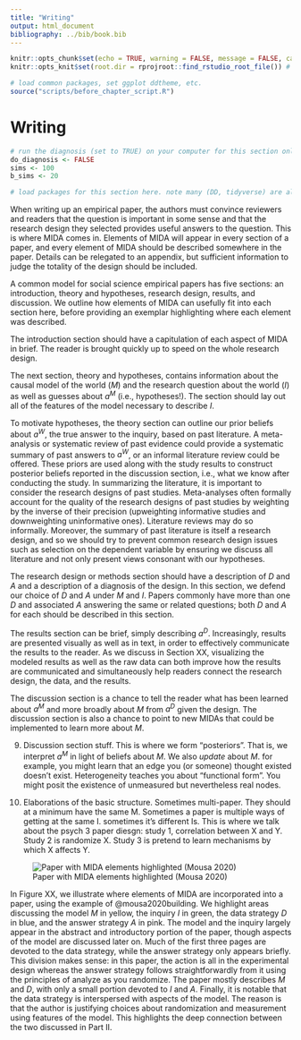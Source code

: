 ```yaml
---
title: "Writing"
output: html_document
bibliography: ../bib/book.bib 
---
```


<!-- note do_bookdown is set in index.rmd, so we know if you're running just this .Rmd or compiling the book-->
```r
knitr::opts_chunk$set(echo = TRUE, warning = FALSE, message = FALSE, cache = FALSE)
knitr::opts_knit$set(root.dir = rprojroot::find_rstudio_root_file()) # files are all relative to RStudio project home
```

```r
# load common packages, set ggplot ddtheme, etc.
source("scripts/before_chapter_script.R")
```

<!-- start post here, do not edit above -->

# Writing

<!-- make sure to rename the section title below -->

```r
# run the diagnosis (set to TRUE) on your computer for this section only before pushing to Github. no diagnosis will ever take place on github.
do_diagnosis <- FALSE
sims <- 100
b_sims <- 20
```

```r
# load packages for this section here. note many (DD, tidyverse) are already available, see scripts/package-list.R
```

When writing up an empirical paper, the authors must convince reviewers and readers that the question is important in some sense and that the research design they selected provides useful answers to the question. This is where MIDA comes in. Elements of MIDA will appear in every section of a paper, and every element of MIDA should be described somewhere in the paper. Details can be relegated to an appendix, but sufficient information to judge the totality of the design should be included.

A common model for social science empirical papers has five sections: an introduction, theory and hypotheses, research design, results, and discussion. We outline how elements of MIDA can usefully fit into each section here, before providing an exemplar highlighting where each element was described. 

The introduction section should have a capitulation of each aspect of MIDA in brief. The reader is brought quickly up to speed on the whole research design.

The next section, theory and hypotheses, contains information about the causal model of the world ($M$) and the research question about the world ($I$) as well as guesses about $a^M$ (i.e., hypotheses!). The section should lay out all of the features of the model necessary to describe $I$. 

To motivate hypotheses, the theory section can outline our prior beliefs about $a^W$, the true answer to the inquiry, based on past literature. A meta-analysis or systematic review of past evidence could provide a systematic summary of past answers to $a^W$, or an informal literature review could be offered. These priors are used along with the study results to construct posterior beliefs reported in the discussion section, i.e., what we know after conducting the study. In summarizing the literature, it is important to consider the research designs of past studies. Meta-analyses often formally account for the quality of the research designs of past studies by weighting by the inverse of their precision (upweighting informative studies and downweighting uninformative ones). Literature reviews may do so informally. Moreover, the summary of past literature is itself a research design, and so we should try to prevent common research design issues such as selection on the dependent variable by ensuring we discuss all literature and not only present views consonant with our hypotheses.

The research design or methods section should have a description of $D$ and $A$ and a description of a diagnosis of the design. In this section, we defend our choice of $D$ and $A$ under $M$ and $I$. Papers commonly have more than one $D$ and associated $A$ answering the same or related questions; both $D$ and $A$ for each should be described in this section. 

The results section can be brief, simply describing $a^D$. Increasingly, results are presented visually as well as in text, in order to effectively communicate the results to the reader. As we discuss in Section XX, visualizing the modeled results as well as the raw data can both improve how the results are communicated and simultaneously help readers connect the research design, the data, and the results.

The discussion section is a chance to tell the reader what has been learned about $a^M$ and more broadly about $M$ from $a^D$ given the design. The discussion section is also a chance to point to new MIDAs that could be implemented to learn more about $M$.

9. Discussion section stuff. This is where we form "posteriors". That is, we interpret $a^M$ in light of beliefs about $M$. We also *update* about $M$. for example, you might learn that an edge you (or someone) thought existed doesn't exist. Heterogeneity teaches you about "functional form". You might posit the existence of unmeasured but nevertheless real nodes.
<!-- 10. This might be the place where you propose new MIDAs that help you to learn about your updated M. -->

7. Elaborations of the basic structure. Sometimes multi-paper. They should at a minimum have the same M. Sometimes a paper is multiple ways of getting at the same I.  sometimes it's different Is. This is where we talk about the psych 3 paper diesgn:  study 1, correlation between X and Y. Study 2 is randomize X.  Study 3 is pretend to learn mechanisms by which X affects Y.

![Paper with MIDA elements highlighted (Mousa 2020)](figures/mousa-highlighted-sheet.png)

In Figure XX, we illustrate where elements of MIDA are incorporated into a paper, using the example of @mousa2020building. We highlight areas discussing the model $M$ in yellow, the inquiry $I$ in green, the data strategy $D$ in blue, and the answer strategy $A$ in pink. The model and the inquiry largely appear in the abstract and introductory portion of the paper, though aspects of the model are discussed later on. Much of the first three pages are devoted to the data strategy, while the answer strategy only appears briefly. This division makes sense: in this paper, the action is all in the experimental design whereas the answer strategy follows straightforwardly from it using the principles of analyze as you randomize. The paper mostly describes $M$ and $D$, with only a small portion devoted to $I$ and $A$. Finally, it is notable that the data strategy is interspersed with aspects of the model. The reason is that the author is justifying choices about randomization and measurement using features of the model. This highlights the deep connection between the two discussed in Part II. 

<!-- Big ideas: -->
<!-- - make sure to have all of MIDA in your paper! -->
<!-- - please keep kosher.  Theory section material belongs in the theory section, not in the design or results section, etc. -->


<!-- 8. Reconciliation  -->

<!-- 9 Appendices and robustness -->








